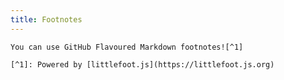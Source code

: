```yaml
---
title: Footnotes
---
```


```mdx live
You can use GitHub Flavoured Markdown footnotes![^1]

[^1]: Powered by [littlefoot.js](https://littlefoot.js.org)
```